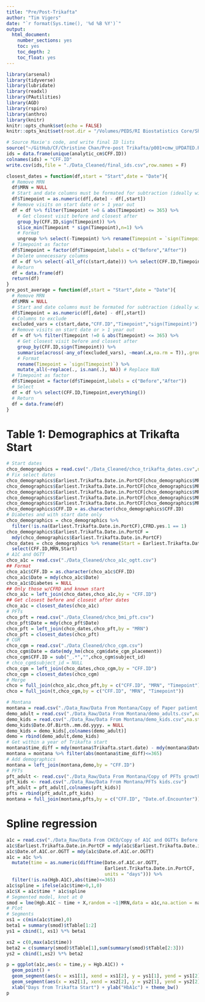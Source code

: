 ```yaml
---
title: "Pre/Post-Trikafta"
author: "Tim Vigers"
date: "`r format(Sys.time(), '%d %B %Y')`"
output:
  html_document:
    number_sections: yes
    toc: yes
    toc_depth: 2
    toc_float: yes
---
```


```r
library(arsenal)
library(tidyverse)
library(lubridate)
library(readxl)
library(PAutilities)
library(AGD)
library(rspiro)
library(anthro)
library(knitr)
knitr::opts_chunk$set(echo = FALSE)
knitr::opts_knit$set(root.dir = "/Volumes/PEDS/RI Biostatistics Core/Shared/Shared Projects/Vigers/CF/Christine Chan/Prepost Triakfta")
```

```r
# Source Maxie's code, and write final ID lists
source("~/GitHub/CF/Christine Chan/Pre-post Trikafta/p001+cmw_UPDATED.R")
ids = data.frame(unique(analytic_cm$CFF.ID))
colnames(ids) = "CFF.ID"
write.csv(ids,file = "./Data_Cleaned/final_ids.csv",row.names = F)
```

```r
closest_dates = function(df,start = "Start",date = "Date"){
  # Remove MRN
  df$MRN = NULL
  # Start and date columns must be formated for subtraction (ideally with lubridate)
  df$Timepoint = as.numeric(df[,date] - df[,start])
  # Remove visits on start date or > 1 year out
  df = df %>% filter(Timepoint !=0 & abs(Timepoint) <= 365) %>% 
    # Get closest visit before and closest after
    group_by(CFF.ID,sign(Timepoint)) %>%
    slice_min(Timepoint * sign(Timepoint),n=1) %>% 
    # Format
    ungroup %>% select(-Timepoint) %>% rename(Timepoint = `sign(Timepoint)`)
  # Timepoint as factor
  df$Timepoint = factor(df$Timepoint,labels = c("Before","After"))
  # Delete unnecessary columns
  df = df %>% select(-all_of(c(start,date))) %>% select(CFF.ID,Timepoint,everything())
  # Return
  df = data.frame(df)
  return(df)
} 
pre_post_average = function(df,start = "Start",date = "Date"){
  # Remove MRN
  df$MRN = NULL
  # Start and date columns must be formated for subtraction (ideally with lubridate)
  df$Timepoint = as.numeric(df[,date] - df[,start])
  # Columns to exclude
  excluded_vars = c(start,date,"CFF.ID","Timepoint","sign(Timepoint)")
  # Remove visits on start date or > 1 year out
  df = df %>% filter(Timepoint !=0 & abs(Timepoint) <= 365) %>% 
    # Get closest visit before and closest after
    group_by(CFF.ID,sign(Timepoint)) %>%
    summarise(across(-any_of(excluded_vars), ~mean(.x,na.rm = T)),.groups = "drop") %>%
    # Format
    rename(Timepoint = `sign(Timepoint)`) %>%
    mutate_all(~replace(., is.nan(.), NA)) # Replace NaN
  # Timepoint as factor
  df$Timepoint = factor(df$Timepoint,labels = c("Before","After"))
  # Select
  df = df %>% select(CFF.ID,Timepoint,everything())
  # Return
  df = data.frame(df)
}
```

# Table 1: Demographics at Trikafta Start

```r
# Start dates
chco_demographics = read.csv("./Data_Cleaned/chco_trikafta_dates.csv",na.strings = "")
# Fix select dates
chco_demographics$Earliest.Trikafta.Date.in.PortCF[chco_demographics$MRN =="1053930"] = "12/1/2019"
chco_demographics$Earliest.Trikafta.Date.in.PortCF[chco_demographics$MRN =="1695512"] = "12/12/2019"
chco_demographics$Earliest.Trikafta.Date.in.PortCF[chco_demographics$MRN =="815274"] = "12/13/2019"
chco_demographics$Earliest.Trikafta.Date.in.PortCF[chco_demographics$MRN =="1078408"] = "3/9/2020"
chco_demographics$Earliest.Trikafta.Date.in.PortCF[chco_demographics$MRN =="899717"] = "2/14/2020"
chco_demographics$CFF.ID = as.character(chco_demographics$CFF.ID)
# Diabetes and with start date only
chco_demographics = chco_demographics %>% 
  filter(!is.na(Earliest.Trikafta.Date.in.PortCF),CFRD.yes.1 == 1)
chco_demographics$Earliest.Trikafta.Date.in.PortCF = 
  mdy(chco_demographics$Earliest.Trikafta.Date.in.PortCF)
chco_dates = chco_demographics %>% rename(Start = Earliest.Trikafta.Date.in.PortCF) %>%
  select(CFF.ID,MRN,Start)
# A1C and OGTT
chco_a1c = read.csv("./Data_Cleaned/chco_a1c_ogtt.csv")
## Format
chco_a1c$CFF.ID = as.character(chco_a1c$CFF.ID)
chco_a1c$Date = mdy(chco_a1c$Date)
chco_a1c$Diabetes = NULL
## Only those w/CFRD and known start
chco_a1c = left_join(chco_dates,chco_a1c,by = "CFF.ID")
## Get closest before and closest after dates
chco_a1c = closest_dates(chco_a1c)
# PFTs
chco_pft = read.csv("./Data_Cleaned/chco_bmi_pft.csv")
chco_pft$Date = mdy(chco_pft$Date)
chco_pft = left_join(chco_dates,chco_pft,by = "MRN")
chco_pft = closest_dates(chco_pft)
# CGM
chco_cgm = read.csv("./Data_Cleaned/chco_cgm.csv")
chco_cgm$Date = date(mdy_hm(chco_cgm$date_cgm_placement))
chco_cgm$CFF.ID = sub("_.*","",chco_cgm$subject_id)
# chco_cgm$subject_id = NULL
chco_cgm = left_join(chco_dates,chco_cgm,by = "CFF.ID")
chco_cgm = closest_dates(chco_cgm)
# Merge
chco = full_join(chco_a1c,chco_pft,by = c("CFF.ID", "MRN", "Timepoint"))
chco = full_join(t,chco_cgm,by = c("CFF.ID", "MRN", "Timepoint"))

# Montana
montana = read.csv("./Data_Raw/Data From Montana/Copy of Paper patient population glycemic (+hofer).csv",na.strings = "")
demo_adult = read.csv("./Data_Raw/Data From Montana/demo_adults.csv",na.strings = "")
demo_kids = read.csv("./Data_Raw/Data From Montana/demo_kids.csv",na.strings = "")
demo_kids$Date.Of.Birth..mm.dd.yyyy. = NULL
demo_kids = demo_kids[,colnames(demo_adult)]
demo = rbind(demo_adult,demo_kids)
# Get within a year of Trikafta start
montana$time_diff = mdy(montana$Trikafta.start.date) - mdy(montana$Date.of.Encounter)
montana = montana %>% filter(abs(montana$time_diff)<=365)
# Add demographics
montana = left_join(montana,demo,by = "CFF.ID")
# PFTs
pft_adult <- read.csv("./Data_Raw/Data From Montana/Copy of PFTs growth adult (+hofer).csv")
pft_kids <- read.csv("./Data_Raw/Data From Montana/PFTs kids.csv")
pft_adult = pft_adult[,colnames(pft_kids)]
pfts = rbind(pft_adult,pft_kids)
montana = full_join(montana,pfts,by = c("CFF.ID", "Date.of.Encounter"))
```

# Spline regression

```r
a1c = read.csv("./Data_Raw/Data From CHCO/Copy of A1C and OGTTs Before and After Trikafta_cc modified 8.25.20.csv")
a1c$Earliest.Trikafta.Date.in.PortCF = mdy(a1c$Earliest.Trikafta.Date.in.PortCF)
a1c$Date.of.A1C.or.OGTT = mdy(a1c$Date.of.A1C.or.OGTT)
a1c = a1c %>% 
  mutate(time = as.numeric(difftime(Date.of.A1C.or.OGTT,
                                    Earliest.Trikafta.Date.in.PortCF,
                                    units = "days"))) %>%
  filter(!is.na(Hgb.A1C),abs(time)<=365)
a1c$spline = ifelse(a1c$time>0,1,0)
a1c$X = a1c$time * a1c$spline
# Segmented model, knot at 0
smod = lme(Hgb.A1C ~ time + X,random = ~1|MRN,data = a1c,na.action = na.omit)
# Plot
# Segments
xs1 = c(min(a1c$time),0)
beta1 = summary(smod)$tTable[1:2]
ys1 = cbind(1, xs1) %*% beta1

xs2 = c(0,max(a1c$time))
beta2 = c(summary(smod)$tTable[1],sum(summary(smod)$tTable[2:3]))
ys2 = cbind(1,xs2) %*% beta2

p = ggplot(a1c,aes(x = time,y = Hgb.A1C)) + 
  geom_point() + 
  geom_segment(aes(x = xs1[1], xend = xs1[2], y = ys1[1], yend = ys1[2]),color = "blue") +
  geom_segment(aes(x = xs2[1], xend = xs2[2], y = ys2[1], yend = ys2[2]),color = "blue") +
  xlab("Days from Trikafta Start") + ylab("HbA1c") + theme_bw()
p
```
